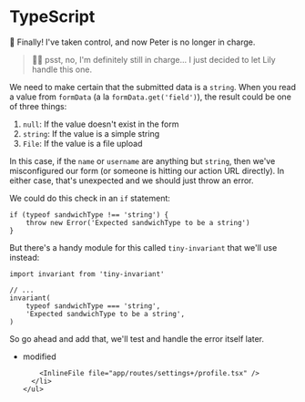 # TypeScript

🦺 Finally! I've taken control, and now Peter is no longer in charge.

> 👨‍💼 psst, no, I'm definitely still in charge... I just decided to let Lily
> handle this one.

We need to make certain that the submitted data is a `string`. When you read a
value from `formData` (a la `formData.get('field')`), the result could be one of
three things:

1.  `null`: If the value doesn't exist in the form
2.  `string`: If the value is a simple string
3.  `File`: If the value is a file upload

In this case, if the `name` or `username` are anything but `string`, then we've
misconfigured our form (or someone is hitting our action URL directly). In
either case, that's unexpected and we should just throw an error.

We could do this check in an `if` statement:

```tsx
if (typeof sandwichType !== 'string') {
	throw new Error('Expected sandwichType to be a string')
}
```

But there's a handy module for this called `tiny-invariant` that we'll use
instead:

```tsx
import invariant from 'tiny-invariant'

// ...
invariant(
	typeof sandwichType === 'string',
	'Expected sandwichType to be a string',
)
```

So go ahead and add that, we'll test and handle the error itself later.

<TouchedFiles>
  <div id="files">
    <ul>
      <li data-state="modified">
        <span>modified</span>

        <InlineFile file="app/routes/settings+/profile.tsx" />
      </li>
    </ul>

  </div>
</TouchedFiles>
